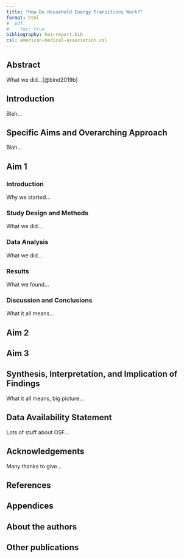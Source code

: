 ```yaml
---
title: "How Do Household Energy Transitions Work?"
format: html
#  pdf:
#    toc: true
bibliography: hei-report.bib
csl: american-medical-association.csl
---
```

## Abstract

What we did...[@bind2019b]

## Introduction

Blah...

## Specific Aims and Overarching Approach

Blah...

## Aim 1

### Introduction

Why we started...

### Study Design and Methods

What we did...

### Data Analysis

What we did...

### Results

What we found...

### Discussion and Conclusions

What it all means...

## Aim 2

## Aim 3

## Synthesis, Interpretation, and Implication of Findings

What it all means, big picture...

## Data Availability Statement

Lots of stuff about OSF...

## Acknowledgements

Many thanks to give...

## References

::: {#refs}
:::

## Appendices

## About the authors

## Other publications


